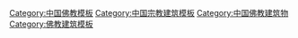 [[Category:中国佛教模板|Category:中国佛教模板]]
[[Category:中国宗教建筑模板|Category:中国宗教建筑模板]]
[[Category:中国佛教建筑物|Category:中国佛教建筑物]]
[[Category:佛教建筑模板|Category:佛教建筑模板]]